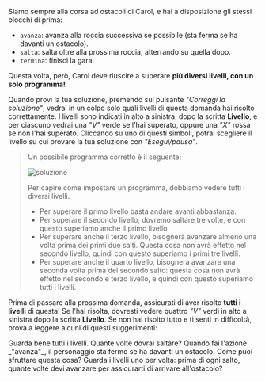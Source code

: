 
Siamo sempre alla corsa ad ostacoli di Carol, e hai a disposizione gli stessi blocchi di prima:

- `avanza`: avanza alla roccia successiva se possibile (sta ferma se ha davanti un ostacolo).
- `salta`: salta oltre alla prossima roccia, atterrando su quella dopo.
- `termina`: finisci la gara.

Questa volta, però, Carol deve riuscire a superare **più diversi livelli, con un solo programma!**

Quando provi la tua soluzione, premendo sul pulsante _"Correggi la soluzione"_, vedrai in un colpo solo quali livelli di questa domanda hai risolto correttamente.
I livelli sono indicati in alto a sinistra, dopo la scritta **Livello**, e per ciascuno vedrai una _"V"_ verde se l'hai superato, oppure una _"X"_ rossa se non l'hai superato.
Cliccando su uno di questi simboli, potrai scegliere il livello su cui provare la tua soluzione con _"Esegui/pausa"_.

<Blockly
  toolbox={toolbox}
  customBlocks={customBlocks}
  initialBlocks={initialBlocks}
  testcases={testcases}
  visualizer={Visualizer}
/>

> Un possibile programma corretto è il seguente:
>
> ![soluzione](sol.png)
>
> Per capire come impostare un programma, dobbiamo vedere tutti i diversi livelli.
> - Per superare il primo livello basta andare avanti abbastanza.
> - Per superare il secondo livello, dovremo saltare tre volte, e con questo superiamo anche il primo livello.
> - Per superare anche il terzo livello, bisognerà avanzare almeno una volta prima dei primi due salti. Questa cosa non avrà effetto nel secondo livello, quindi con questo superiamo i primi tre livelli.
> - Per superare anche il quarto livello, bisognerà avanzare una seconda volta prima del secondo salto: questa cosa non avrà effetto nel secondo e terzo livello, e quindi con questo superiamo tutti i livelli.

Prima di passare alla prossima domanda, assicurati di aver risolto **tutti i livelli** di questa! Se l'hai risolta, dovresti vedere quattro _"V"_ verdi in alto a sinistra dopo la scritta **Livello**.
Se non hai risolto tutto e ti senti in difficoltà, prova a leggere alcuni di questi suggerimenti:

<Hint label="suggerimento 1">
  Guarda bene tutti i livelli. Quante volte dovrai saltare?
</Hint>

<Hint label="suggerimento 2">
  Quando fai l'azione _"avanza"_, il personaggio sta fermo se ha davanti un ostacolo. Come puoi sfruttare questa cosa?
</Hint>

<Hint label="suggerimento 3">
  Guarda i livelli uno per volta: prima di ogni salto, quante volte devi avanzare per assicurarti di arrivare all'ostacolo?
</Hint>
